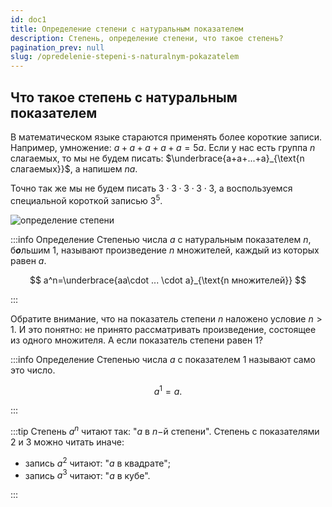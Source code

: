 ```yaml
---
id: doc1
title: Определение степени с натуральным показателем
description: Степень, определение степени, что такое степень?
pagination_prev: null
slug: /opredelenie-stepeni-s-naturalnym-pokazatelem
---
```




## Что такое степень с натуральным показателем

В математическом языке стараются применять более короткие записи.
Например, умножение: $a+a+a+a+a=5a$. Если у нас есть группа $n$ слагаемых, то мы не будем писать: $\underbrace{a+a+...+a}_{\text{n слагаемых}}$, а напишем $na$.

Точно так же мы не будем писать $3\cdot 3 \cdot 3 \cdot 3 \cdot 3$, а воспользуемся специальной короткой записью $3^5$.

<div style={{ display: 'flex', justifyContent: 'center' }}>
<Image
  alt="определение степени"
    img={require('./assets/img01.png')}
  style={{ width: '50%' }}
/>
</div>




:::info Определение
Степенью числа $a$ с натуральным показателем $n$, б<b><i>о</i></b>льшим $1$, называют произведение $n$ множителей, каждый из которых равен $a$.

$$
a^n=\underbrace{aa\cdot ... \cdot a}_{\text{n множителей}}
$$

:::

Обратите внимание, что на показатель степени $n$ наложено условие $n>1$. И это
понятно: не принято рассматривать произведение, состоящее из одного множителя. А
если показатель степени равен $1$?

:::info Определение
Степенью числа $a$ с показателем $1$ называют само это число.

$$
a^1=a.
$$

:::

:::tip
Степень $a^n$ читают так: "$a$ в $n-$й степени".
Степень с показателями $2$ и $3$ можно читать иначе:

- запись $a^2$ читают: "$a$ в квадрате";
- запись $a^3$ читают: "$a$ в кубе".

:::

<br />